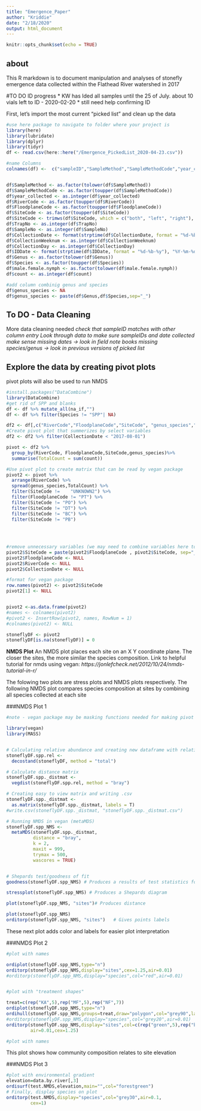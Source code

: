 ---
title: "Emergence_Paper"
author: "Kriddie"
date: "2/18/2020"
output: html_document
---

```{r setup, include=FALSE}
knitr::opts_chunk$set(echo = TRUE)
```

## about
This R markdown is to document manipulation and analyses of stonefly emergence data collected within the Flathead River watershed in 2017

#TO DO ID progress
* KW has Ided all samples until the 25 of July. about 10 vials left to ID - 2020-02-20
* still need help confirming ID


First, let's import the most current "picked list" and clean up the data

```{r import data}
#use here package to navigate to folder where your project is
library(here)
library(lubridate)
library(dplyr)
library(tidyr)
df <- read.csv(here::here("/Emergence_PickedList_2020-04-23.csv"))

#name Columns
colnames(df) <-  c("sampleID","SampleMethod","SampleMethodCode","year_collected","RiverCode","FloodplaneCode","SiteCode","TrapNo","SampleNo","CollectionDate","CollectionWeeknum","CollectionDay","Person.ID","IDDate","Person.IDConfirm","VialCount","Genus","Species","male.female.nymph","count")


df$SampleMethod <- as.factor(tolower(df$SampleMethod))
df$SampleMethodCode <- as.factor(toupper(df$SampleMethodCode))
df$year_collected <- as.integer(df$year_collected)
df$RiverCode <- as.factor(toupper(df$RiverCode))
df$FloodplaneCode <- as.factor(toupper(df$FloodplaneCode))
df$SiteCode <- as.factor(toupper(df$SiteCode))
df$SiteCode <- trimws(df$SiteCode, which = c("both", "left", "right"), whitespace = "[ \t\r\n]")
df$TrapNo <- as.integer(df$TrapNo)
df$SampleNo <- as.integer(df$SampleNo)
df$CollectionDate <- format(strptime(df$CollectionDate, format = "%d-%b-%y"), "%Y-%m-%d")
df$CollectionWeeknum <- as.integer(df$CollectionWeeknum)
df$CollectionDay <- as.integer(df$CollectionDay)
df$IDDate <- format(strptime(df$IDDate, format = "%d-%b-%y"), "%Y-%m-%d")
df$Genus <- as.factor(tolower(df$Genus))
df$Species <- as.factor(toupper(df$Species))
df$male.female.nymph <- as.factor(tolower(df$male.female.nymph))
df$count <- as.integer(df$count)

#add column combinig genus and species
df$genus_species <- NA
df$genus_species <- paste(df$Genus,df$Species,sep="_")


```
## To DO - Data Cleaning
More data cleaning needed
*check that sampleID matches with other column entry*
*Look through data to make sure sampleIDs and date collected make sense*
*missing dates -> look in field note books*
*missing species/genus -> look in previous versions of picked list*

## Explore the data by creating pivot plots ##

pivot plots will also be used to run NMDS


```{r pivot, echo=FALSE}

#install.packages("DataCombine")
library(DataCombine)
#get rid of SPP and blanks 
df <- df %>% mutate_all(na_if,"")
df <- df %>% filter(Species != "SPP"| NA)

df2 <- df[,c("RiverCode","FloodplaneCode","SiteCode", "genus_species","count","CollectionDate")]
#Create pivot plot that summerizes by select variables
df2 <- df2 %>% filter(CollectionDate < "2017-08-01")

pivot <- df2 %>%
  group_by(RiverCode, FloodplaneCode,SiteCode,genus_species)%>%        #select wich variable you want to group by
  summarise(TotalCount = sum(count))                                    #select how you want to summerize

#Use pivot plot to create matrix that can be read by vegan package
pivot2 <- pivot %>%
  arrange(RiverCode) %>%
  spread(genus_species,TotalCount) %>%
  filter(SiteCode != 	"UNKNOWN2") %>%
  filter(FloodplaneCode != "PT") %>%
  filter(SiteCode != "PO") %>%
  filter(SiteCode != "DT") %>%
  filter(SiteCode != "BC") %>%
  filter(SiteCode != "PB")
  
  
  

#remove unnecessary variables (we may need to combine variables here to make a more descriptive column - ie weeknum.by.site)
pivot2$SiteCode = paste(pivot2$FloodplaneCode , pivot2$SiteCode, sep="_")
pivot2$FloodplaneCode <- NULL
pivot2$RiverCode <- NULL
pivot2$CollectionDate <- NULL

#format for vegan package
row.names(pivot2) <- pivot2$SiteCode
pivot2[1] <- NULL


pivot2 <-as.data.frame(pivot2)
#names <- colnames(pivot2)
#pivot2 <- InsertRow(pivot2, names, RowNum = 1)
#colnames(pivot2) <- NULL

stoneflyDF <- pivot2
stoneflyDF[is.na(stoneflyDF)] = 0


```




**NMDS Plot**
An NMDS plot places each site on an X Y coordinate plane. The closer the sites, the more similar the species composition.
Link to helpful tutorial for nmds using vegan:
*https://jonlefcheck.net/2012/10/24/nmds-tutorial-in-r/*


The folowing two plots are stress plots and NMDS plots respectively. The following NMDS plot compares species composition at sites by combining all species collected at each site

###NMDS Plot 1
```{r, message=FALSE, warning=FALSE, nmds, echo=FALSE}

#note - vegan package may be masking functions needed for making pivot plots used by tidyr and dplyr

library(vegan)
library(MASS)


# Calculating relative abundance and creating new dataframe with relative abundance data
stoneflyDF.spp.rel <-         
  decostand(stoneflyDF, method = "total")

# Calculate distance matrix
stoneflyDF.spp._distmat <- 
  vegdist(stoneflyDF.spp.rel, method = "bray")

# Creating easy to view matrix and writing .csv
stoneflyDF.spp._distmat <- 
  as.matrix(stoneflyDF.spp._distmat, labels = T)
#write.csv(stoneflyDF.spp._distmat, "stoneflyDF.spp._distmat.csv")

# Running NMDS in vegan (metaMDS)
stoneflyDF.spp_NMS <-
  metaMDS(stoneflyDF.spp._distmat,
          distance = "bray",
          k = 2,
          maxit = 999, 
          trymax = 500,
          wascores = TRUE)


# Shepards test/goodness of fit
goodness(stoneflyDF.spp_NMS) # Produces a results of test statistics for goodness of fit for each point

stressplot(stoneflyDF.spp_NMS) # Produces a Shepards diagram

plot(stoneflyDF.spp_NMS, "sites")# Produces distance 

plot(stoneflyDF.spp_NMS)
orditorp(stoneflyDF.spp_NMS, "sites")   # Gives points labels


```


These next plot adds color and labels for easier plot interpretation

###NMDS Plot 2
```{r test.NMDS, echo=FALSE}
#plot with names

ordiplot(stoneflyDF.spp_NMS,type="n")
orditorp(stoneflyDF.spp_NMS,display="sites",cex=1.25,air=0.01)
#orditorp(stoneflyDF.spp_NMS,display="species",col="red",air=0.01)


#plot with "treatment shapes"

treat=c(rep("KA",5),rep("MF",5),rep("NF",7))
ordiplot(stoneflyDF.spp_NMS,type="n")
ordihull(stoneflyDF.spp_NMS,groups=treat,draw="polygon",col="grey90",label=F)
#orditorp(stoneflyDF.spp_NMS,display="species",col="grey20",air=0.01)
orditorp(stoneflyDF.spp_NMS,display="sites",col=c(rep("green",5),rep("blue",5),rep("red",7)),
         air=0.01,cex=1.25)
```
```{r NMDS 2, echo=FALSE}
#plot with names


```
This plot shows how community composition relates to site elevation

###NMDS Plot 3
```{r environmental gradient, echo=FALSE}
#plot with environmental gradient
elevation=data.by.river[,3]
ordisurf(test.NMDS,elevation,main="",col="forestgreen")
# Finally, display species on plot
orditorp(test.NMDS,display="species",col="grey30",air=0.1,
         cex=1)
```